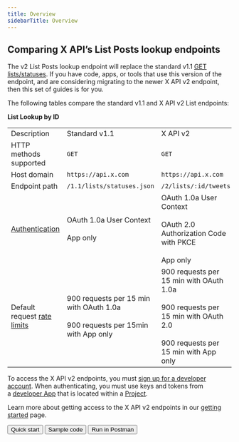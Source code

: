 ---
title: Overview
sidebarTitle: Overview
---


## Comparing X API’s List Posts lookup endpoints

The v2 List Posts lookup endpoint will replace the standard v1.1 [GET lists/statuses](https://developer.x.com/en/docs/twitter-api/v1/accounts-and-users/create-manage-lists/api-reference/get-lists-statuses). If you have code, apps, or tools that use this version of the endpoint, and are considering migrating to the newer X API v2 endpoint, then this set of guides is for you.

The following tables compare the standard v1.1 and X API v2 List endpoints:

**List Lookup by ID**

|     |     |     |
| :--- | :--- | :--- |
| Description | Standard v1.1 | X API v2 |
| HTTP methods supported | `GET` | `GET` |
| Host domain | `https://api.x.com` | `https://api.x.com` |
| Endpoint path | `/1.1/lists/statuses.json` | `/2/lists/:id/tweets` |
| [Authentication](/resources/fundamentals/authentication) | OAuth 1.0a User Context<br/><br/>App only | OAuth 1.0a User Context<br/><br/>OAuth 2.0 Authorization Code with PKCE<br/><br/>App only |
| Default request [rate limits](/resources/fundamentals/rate-limits) | 900 requests per 15 min with OAuth 1.0a<br/><br/>900 requests per 15min with App only | 900 requests per 15 min with OAuth 1.0a<br/><br/>900 requests per 15 min with OAuth 2.0<br/><br/>900 requests per 15 min with App only |

To access the X API v2 endpoints, you must [sign up for a developer account](https://developer.x.com/en/portal/petition/essential/basic-info). When authenticating, you must use keys and tokens from a [developer App](/resources/fundamentals/developer-apps) that is located within a [Project](/resources/fundamentals/projects). 

Learn more about getting access to the X API v2 endpoints in our [getting started](/x-api/getting-started/getting-access) page.
<div className="flex space-x-2">
<Button href="/x-api/lists/list-tweets/quickstart">
  Quick start
</Button>
<Button href="https://github.com/xdevplatform/Twitter-API-v2-sample-code">
  Sample code
</Button>
<Button href="https://t.co/twitter-api-postman">
  Run in Postman
</Button>
</div>